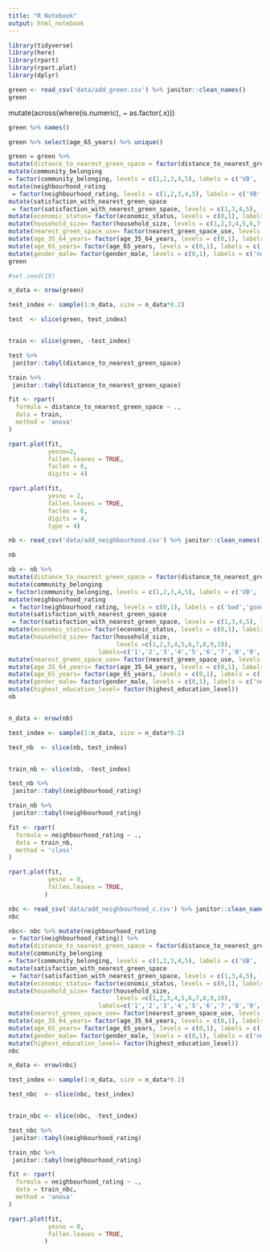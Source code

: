 ```yaml
---
title: "R Notebook"
output: html_notebook
---
```


```r
library(tidyverse)
library(here)
library(rpart)
library(rpart.plot)
library(dplyr)
```





```r
green <- read_csv('data/add_green.csv') %>% janitor::clean_names()
green
```
mutate(across(where(is.numeric),
                ~ as.factor(.x)))
```r
green %>% names()
```
```r
green %>% select(age_65_years) %>% unique()
```

```r
green = green %>% 
mutate(distance_to_nearest_green_space = factor(distance_to_nearest_green_space, levels = c(0,1), labels = c('No', 'Yes'))) %>% 
mutate(community_belonging
= factor(community_belonging, levels = c(1,2,3,4,5), labels = c('VB',                                                          'B','NO','G','VG'))) %>% 
mutate(neighbourhood_rating  
 = factor(neighbourhood_rating, levels = c(1,2,3,4,5), labels = c('VB',                                                               'B','NO','G','VG'))) %>%
mutate(satisfaction_with_nearest_green_space  
 = factor(satisfaction_with_nearest_green_space, levels = c(1,3,4,5), labels = c('VB',                                                           'NO','G','VG'))) %>% 
mutate(economic_status= factor(economic_status, levels = c(0,1), labels = c('N', 'S'))) %>% 
mutate(household_size= factor(household_size, levels = c(1,2,3,4,5,6,7,8,9,10), labels = c('1','2','3','4','5','6','7','8','9','10'))) %>% 
mutate(nearest_green_space_use= factor(nearest_green_space_use, levels = c(0,1,2,3,4,5,6,7), labels = c('0','1','2','3','4','5','6','7'))) %>% 
mutate(age_35_64_years= factor(age_35_64_years, levels = c(0,1), labels = c('no','yes'))) %>% 
mutate(age_65_years= factor(age_65_years, levels = c(0,1), labels = c('no','yes'))) %>% 
mutate(gender_male= factor(gender_male, levels = c(0,1), labels = c('no','yes')))  
green
```

```r
#set.seed(19)
```

```r
n_data <- nrow(green)

test_index <- sample(1:n_data, size = n_data*0.2)

test  <- slice(green, test_index)


train <- slice(green, -test_index)
```


```r
test %>%
 janitor::tabyl(distance_to_nearest_green_space)
```

```r
train %>%
 janitor::tabyl(distance_to_nearest_green_space)
```


```r
fit <- rpart(
  formula = distance_to_nearest_green_space ~ ., 
  data = train, 
  method = 'anova'
)

rpart.plot(fit, 
           yesno=2,
           fallen.leaves = TRUE, 
           faclen = 6,
           digits = 4)
```
```r
rpart.plot(fit, 
           yesno = 2, 
           fallen.leaves = TRUE, 
           faclen = 6, 
           digits = 4, 
           type = 4)
```
```r
nb <- read_csv('data/add_neighbourhood.csv') %>% janitor::clean_names()
```
```r
nb
```




```r
nb <- nb %>% 
mutate(distance_to_nearest_green_space = factor(distance_to_nearest_green_space, levels = c(1,2,3,4,5), labels = c('1','2','3','4','5'))) %>% 
mutate(community_belonging
= factor(community_belonging, levels = c(1,2,3,4,5), labels = c('VB',                                                          'B','NO','G','VG'))) %>% 
mutate(neighbourhood_rating  
 = factor(neighbourhood_rating, levels = c(0,1), labels = c('bad','good'))) %>%
mutate(satisfaction_with_nearest_green_space  
 = factor(satisfaction_with_nearest_green_space, levels = c(1,3,4,5), labels = c('VB',                                                           'NO','G','VG'))) %>% 
mutate(economic_status= factor(economic_status, levels = c(0,1), labels = c('N', 'S'))) %>% 
mutate(household_size= factor(household_size, 
                              levels =c(1,2,3,4,5,6,7,8,9,10), 
                         labels=c('1','2','3','4','5','6','7','8','9','10'))) %>% 
mutate(nearest_green_space_use= factor(nearest_green_space_use, levels = c(0,1,2,3,4,5,6,7), labels = c('0','1','2','3','4','5','6','7'))) %>% 
mutate(age_35_64_years= factor(age_35_64_years, levels = c(0,1), labels = c('no','yes'))) %>% 
mutate(age_65_years= factor(age_65_years, levels = c(0,1), labels = c('no','yes'))) %>% 
mutate(gender_male= factor(gender_male, levels = c(0,1), labels = c('no','yes'))) %>% 
mutate(highest_education_level= factor(highest_education_level))
nb
```
```r

```

```r
n_data <- nrow(nb)

test_index <- sample(1:n_data, size = n_data*0.2)

test_nb  <- slice(nb, test_index)


train_nb <- slice(nb, -test_index)
```


```r
test_nb %>%
 janitor::tabyl(neighbourhood_rating)

train_nb %>%
 janitor::tabyl(neighbourhood_rating)
```

```r
fit <- rpart(
  formula = neighbourhood_rating ~ ., 
  data = train_nb, 
  method = 'class'
)

rpart.plot(fit,
           yesno = 0,
           fallen.leaves = TRUE, 
          )
```

```r
nbc <- read_csv('data/add_neighbourhood_c.csv') %>% janitor::clean_names()
nbc
```
```r
nbc<- nbc %>% mutate(neighbourhood_rating  
 = factor(neighbourhood_rating)) %>% 
mutate(distance_to_nearest_green_space = factor(distance_to_nearest_green_space, levels = c(1,2,3,4,5), labels = c('1','2','3','4','5'))) %>% 
mutate(community_belonging
= factor(community_belonging, levels = c(1,2,3,4,5), labels = c('VB',                                                          'B','NO','G','VG'))) %>% 
mutate(satisfaction_with_nearest_green_space  
 = factor(satisfaction_with_nearest_green_space, levels = c(1,3,4,5), labels = c('VB',                                                           'NO','G','VG'))) %>% 
mutate(economic_status= factor(economic_status, levels = c(0,1), labels = c('N', 'S'))) %>% 
mutate(household_size= factor(household_size, 
                              levels =c(1,2,3,4,5,6,7,8,9,10), 
                         labels=c('1','2','3','4','5','6','7','8','9','10'))) %>% 
mutate(nearest_green_space_use= factor(nearest_green_space_use, levels = c(0,1,2,3,4,5,6,7), labels = c('0','1','2','3','4','5','6','7'))) %>% 
mutate(age_35_64_years= factor(age_35_64_years, levels = c(0,1), labels = c('no','yes'))) %>% 
mutate(age_65_years= factor(age_65_years, levels = c(0,1), labels = c('no','yes'))) %>% 
mutate(gender_male= factor(gender_male, levels = c(0,1), labels = c('no','yes'))) %>% 
mutate(highest_education_level= factor(highest_education_level))
nbc
```

```r
n_data <- nrow(nbc)

test_index <- sample(1:n_data, size = n_data*0.2)

test_nbc  <- slice(nbc, test_index)


train_nbc <- slice(nbc, -test_index)
```

```r
test_nbc %>%
 janitor::tabyl(neighbourhood_rating)

train_nbc %>%
 janitor::tabyl(neighbourhood_rating)
```

```r
fit <- rpart(
  formula = neighbourhood_rating ~ ., 
  data = train_nbc, 
  method = 'anova'
)

rpart.plot(fit,
           yesno = 0,
           fallen.leaves = TRUE, 
          )
```

